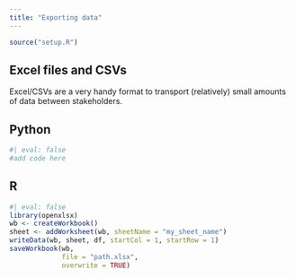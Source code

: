 ```yaml
---
title: "Exporting data"
---
```

```r
source("setup.R")
```

## Excel files and CSVs
Excel/CSVs are a very handy format to transport (relatively) small amounts of data between stakeholders.

::: {.panel-tabset}

## Python
```python
#| eval: false
#add code here
```

## R
```r
#| eval: false
library(openxlsx)
wb <- createWorkbook()
sheet <- addWorksheet(wb, sheetName = "my_sheet_name")
writeData(wb, sheet, df, startCol = 1, startRow = 1)
saveWorkbook(wb,
             file = "path.xlsx",
             overwrite = TRUE)
```

:::
